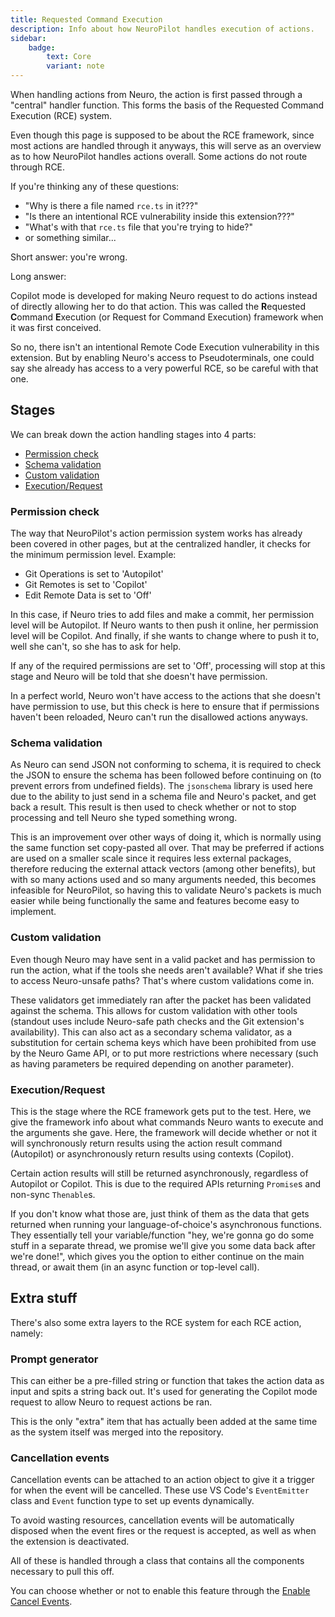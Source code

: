 ```yaml
---
title: Requested Command Execution
description: Info about how NeuroPilot handles execution of actions.
sidebar:
    badge:
        text: Core
        variant: note
---
```



When handling actions from Neuro, the action is first passed through a "central" handler function. This forms the basis of the Requested Command Execution (RCE) system.

<Aside type="tip">

Even though this page is supposed to be about the RCE framework, since most actions are handled through it anyways, this will serve as an overview as to how NeuroPilot handles actions overall.
Some actions do not route through RCE.

</Aside>

<Aside type="caution">

If you're thinking any of these questions:

- "Why is there a file named `rce.ts` in it???"
- "Is there an intentional RCE vulnerability inside this extension???"
- "What's with that `rce.ts` file that you're trying to hide?"
- or something similar...

Short answer: you're wrong.

Long answer:

Copilot mode is developed for making Neuro request to do actions instead of directly allowing her to do that action.
This was called the **R**equested **C**ommand **E**xecution (or Request for Command Execution) framework when it was first conceived.

So no, there isn't an intentional Remote Code Execution vulnerability in this extension. 
But by enabling Neuro's access to Pseudoterminals, one could say she already has access to a very powerful RCE, so be careful with that one.

</Aside>

## Stages

We can break down the action handling stages into 4 parts:

- [Permission check](#permission-check)
- [Schema validation](#schema-validation)
- [Custom validation](#custom-validation)
- [Execution/Request](#executionrequest)

### Permission check

The way that NeuroPilot's action permission system works has already been covered in other pages, but at the centralized handler, it checks for the minimum permission level. Example:

- Git Operations is set to 'Autopilot'
- Git Remotes is set to 'Copilot'
- Edit Remote Data is set to 'Off'

In this case, if Neuro tries to add files and make a commit, her permission level will be Autopilot. If Neuro wants to then push it online, her permission level will be Copilot. And finally, if she wants to change where to push it to, well she can't, so she has to ask for help.

If any of the required permissions are set to 'Off', processing will stop at this stage and Neuro will be told that she doesn't have permission.

<Aside>

In a perfect world, Neuro won't have access to the actions that she doesn't have permission to use, but this check is here to ensure that if permissions haven't been reloaded, Neuro can't run the disallowed actions anyways.

</Aside>

### Schema validation

As Neuro can send JSON not conforming to schema, it is required to check the JSON to ensure the schema has been followed before continuing on (to prevent errors from undefined fields). The `jsonschema` library is used here due to the ability to just send in a schema file and Neuro's packet, and get back a result.
This result is then used to check whether or not to stop processing and tell Neuro she typed something wrong.

This is an improvement over other ways of doing it, which is normally using the same function set copy-pasted all over.
That may be preferred if actions are used on a smaller scale since it requires less external packages, therefore reducing the external attack vectors (among other benefits), but with so many actions used and so many arguments needed, this becomes infeasible for NeuroPilot, so having this to validate Neuro's packets is much easier while being functionally the same and features become easy to implement.

### Custom validation

Even though Neuro may have sent in a valid packet and has permission to run the action, what if the tools she needs aren't available? What if she tries to access Neuro-unsafe paths? That's where custom validations come in.

These validators get immediately ran after the packet has been validated against the schema. This allows for custom validation with other tools (standout uses include Neuro-safe path checks and the Git extension's availability).
This can also act as a secondary schema validator, as a substitution for certain schema keys which have been prohibited from use by the Neuro Game API, or to put more restrictions where necessary (such as having parameters be required depending on another parameter).

### Execution/Request

This is the stage where the RCE framework gets put to the test. Here, we give the framework info about what commands Neuro wants to execute and the arguments she gave.
Here, the framework will decide whether or not it will synchronously return results using the action result command (Autopilot) or asynchronously return results using contexts (Copilot).

<Aside>

Certain action results will still be returned asynchronously, regardless of Autopilot or Copilot. This is due to the required APIs returning `Promise`s and non-sync `Thenable`s.

If you don't know what those are, just think of them as the data that gets returned when running your language-of-choice's asynchronous functions.
They essentially tell your variable/function "hey, we're gonna go do some stuff in a separate thread, we promise we'll give you some data back after we're done!", which gives you the option to either continue on the main thread, or await them (in an async function or top-level call).

</Aside>

## Extra stuff

There's also some extra layers to the RCE system for each RCE action, namely:

### Prompt generator

This can either be a pre-filled string or function that takes the action data as input and spits a string back out.
It's used for generating the Copilot mode request to allow Neuro to request actions be ran.

This is the only "extra" item that has actually been added at the same time as the system itself was merged into the repository.

### Cancellation events

Cancellation events can be attached to an action object to give it a trigger for when the event will be cancelled.
These use VS Code's `EventEmitter` class and `Event` function type to set up events dynamically.

To avoid wasting resources, cancellation events will be automatically disposed when the event fires or the request is accepted, as well as when the extension is deactivated.

All of these is handled through a class that contains all the components necessary to pull this off.

You can choose whether or not to enable this feature through the [Enable Cancel Events](/docs/reference/settings#enable-cancel-events).
